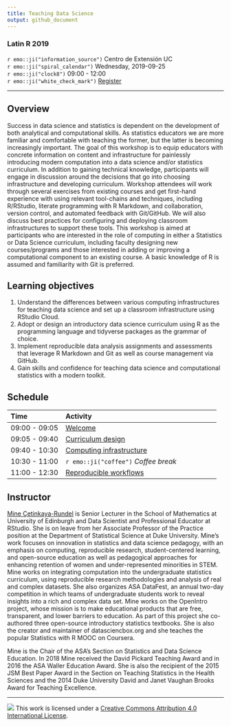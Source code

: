 ```yaml
---
title: Teaching Data Science
output: github_document
---
```


### Latin R 2019

`r emo::ji("information_source")` Centro de Extensión UC  
`r emo::ji("spiral_calendar")`    Wednesday, 2019-09-25  
`r emo::ji("clock8")`             09:00 - 12:00  
`r emo::ji("white_check_mark")`   [Register](https://latin-r.com/)

---

## Overview

Success in data science and statistics is dependent on the development of both analytical and computational skills. As statistics educators we are more familiar and comfortable with teaching the former, but the latter is becoming increasingly important. The goal of this workshop is to equip educators with concrete information on content and infrastructure for painlessly introducing modern computation into a data science and/or statistics curriculum. In addition to gaining technical knowledge, participants will engage in discussion around the decisions that go into choosing infrastructure and developing curriculum. Workshop attendees will work through several exercises from existing courses and get first-hand experience with using relevant tool-chains and techniques, including R/RStudio, literate programming with R Markdown, and collaboration, version control, and automated feedback with Git/GitHub. We will also discuss best practices for configuring and deploying classroom infrastructures to support these tools. This workshop is aimed at participants who are interested in the role of computing in either a Statistics or Data Science curriculum, including faculty designing new courses/programs and those interested in adding or improving a computational component to an existing course. A basic knowledge of R is assumed and familiarity with Git is preferred.

## Learning objectives

1. Understand the differences between various computing infrastructures for teaching data science and set up a classroom infrastructure using RStudio Cloud. 
2. Adopt or design an introductory data science curriculum using R as the programming language and tidyverse packages as the grammar of choice. 
3. Implement reproducible data analysis assignments and assessments that leverage R Markdown and Git as well as course management via GitHub. 
4. Gain skills and confidence for teaching data science and computational statistics with a modern toolkit.

## Schedule

| Time          | Activity                                |
|:--------------|:----------------------------------------|
| 09:00 - 09:05 | [Welcome](/00-welcome/00-welcome.pdf)   |
| 09:05 - 09:40 | [Curriculum design](/01-curriculum-design/01-curriculum-design.pdf)  |
| 09:40 - 10:30 | [Computing infrastructure](/02-computing-infrastructure/02-computing-infrastructure.pdf)  |
| 10:30 - 11:00 | `r emo::ji("coffee")` *Coffee break*    |
| 11:00 - 12:30 | [Reproducible workflows](/03-reproducible-workflows/03-reproducible-workflows.pdf)                  |

## Instructor

[Mine Çetinkaya-Rundel](http://mine-cr.com) is Senior Lecturer in the School of Mathematics at University of Edinburgh and Data Scientist and Professional Educator at RStudio. She is on leave from her Associate Professor of the Practice position at the Department of Statistical Science at Duke University. Mine’s work focuses on innovation in statistics and data science pedagogy, with an emphasis on computing, reproducible research, student-centered learning, and open-source education as well as pedagogical approaches for enhancing retention of women and under-represented minorities in STEM. Mine works on integrating computation into the undergraduate statistics curriculum, using reproducible research methodologies and analysis of real and complex datasets. She also organizes ASA DataFest, an annual two-day competition in which teams of undergraduate students work to reveal insights into a rich and complex data set. Mine works on the OpenIntro project, whose mission is to make educational products that are free, transparent, and lower barriers to education. As part of this project she co-authored three open-source introductory statistics textbooks. She is also the creator and maintainer of datasciencbox.org and she teaches the popular Statistics with R MOOC on Coursera. 

Mine is the Chair of the ASA's Section on Statistics and Data Science Education. In 2018 Mine received the David Pickard Teaching Award and in 2016 the ASA Waller Education Award. She is also the recipient of the 2015 JSM Best Paper Award in the Section on Teaching Statistics in the Health Sciences and the 2014 Duke University David and Janet Vaughan Brooks Award for Teaching Excellence.

---

![](https://i.creativecommons.org/l/by/4.0/88x31.png)  This work is licensed under a [Creative Commons Attribution 4.0 International License](https://creativecommons.org/licenses/by/4.0/).
